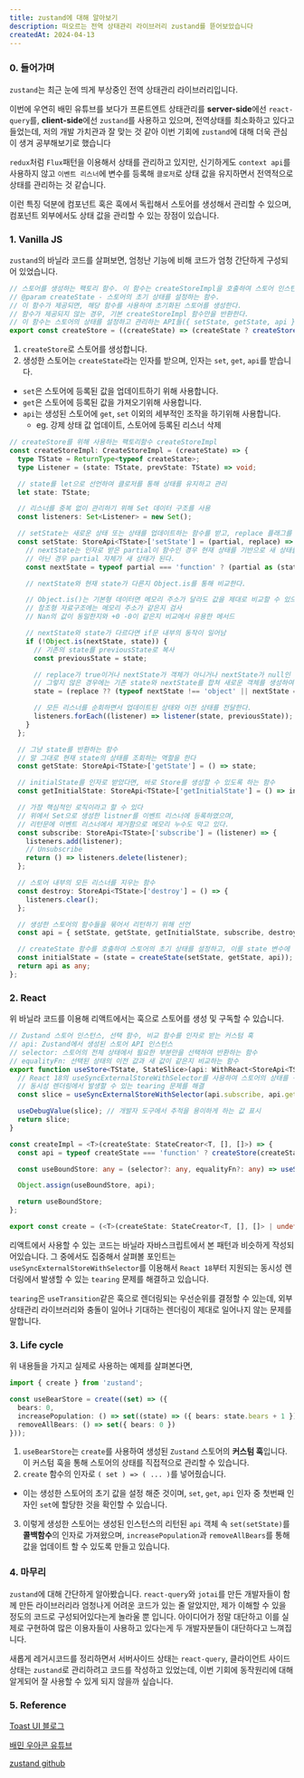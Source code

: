 ```yaml
---
title: zustand에 대해 알아보기
description: 떠오르는 전역 상태관리 라이브러리 zustand를 뜯어보았습니다
createdAt: 2024-04-13
---
```


### 0. 들어가며

`zustand`는 최근 눈에 띄게 부상중인 전역 상태관리 라이브러리입니다.

이번에 우연히 배민 유튜브를 보다가 프론트엔트 상태관리를 **server-side**에선 `react-query`를, **client-side**에선 `zustand`를 사용하고 있으며, 전역상태를 최소화하고 있다고 들었는데, 저의 개발 가치관과 잘 맞는 것 같아 이번 기회에 `zustand`에 대해 더욱 관심이 생겨 공부해보기로 했습니다

`redux`처럼 `Flux`패턴을 이용해서 상태를 관리하고 있지만, 신기하게도 `context api`를 사용하지 않고 `이벤트 리스너`에 변수를 등록해 `클로저`로 상태 값을 유지하면서 전역적으로 상태를 관리하는 것 같습니다.

이런 특징 덕분에 컴포넌트 혹은 훅에서 독립해서 스토어를 생성해서 관리할 수 있으며, 컴포넌트 외부에서도 상태 값을 관리할 수 있는 장점이 있습니다.

### 1. Vanilla JS

`zustand`의 바닐라 코드를 살펴보면, 엄청난 기능에 비해 코드가 엄청 간단하게 구성되어 있었습니다.

```ts
// 스토어를 생성하는 팩토리 함수. 이 함수는 createStoreImpl을 호출하여 스토어 인스턴스를 생성한다.
// @param createState - 스토어의 초기 상태를 설정하는 함수.
// 이 함수가 제공되면, 해당 함수를 사용하여 초기화된 스토어를 생성한다.
// 함수가 제공되지 않는 경우, 기본 createStoreImpl 함수만을 반환한다.
// 이 함수는 스토어의 상태를 설정하고 관리하는 API들({ setState, getState, api })을 인자로 받는다.
export const createStore = ((createState) => (createState ? createStoreImpl(createState) : createStoreImpl)) as CreateStore;
```

1. `createStore`로 스토어를 생성합니다.
2. 생성한 스토어는 `createState`라는 인자를 받으며, 인자는 `set`, `get`, `api`를 받습니다.

- `set`은 스토어에 등록된 값을 업데이트하기 위해 사용합니다.
- `get`은 스토어에 등록된 값을 가져오기위해 사용합니다.
- `api`는 생성된 스토어에 `get`, `set` 이외의 세부적인 조작을 하기위해 사용합니다.
  - eg. 강제 상태 값 업데이트, 스토어에 등록된 리스너 삭제

```ts
// createStore를 위해 사용하는 팩토리함수 createStoreImpl
const createStoreImpl: CreateStoreImpl = (createState) => {
  type TState = ReturnType<typeof createState>;
  type Listener = (state: TState, prevState: TState) => void;

  // state를 let으로 선언하여 클로저를 통해 상태를 유지하고 관리
  let state: TState;

  // 리스너를 중복 없이 관리하기 위해 Set 데이터 구조를 사용
  const listeners: Set<Listener> = new Set();

  // setState는 새로운 상태 또는 상태를 업데이트하는 함수를 받고, replace 플래그를 사용하여 상태를 교체할지 결정
  const setState: StoreApi<TState>['setState'] = (partial, replace) => {
    // nextState는 인자로 받은 partial이 함수인 경우 현재 상태를 기반으로 새 상태를 계산하고,
    // 아닌 경우 partial 자체가 새 상태가 된다.
    const nextState = typeof partial === 'function' ? (partial as (state: TState) => TState)(state) : partial;

    // nextState와 현재 state가 다른지 Object.is를 통해 비교한다.

    // Object.is()는 기본형 데이터면 메모리 주소가 달라도 값을 제대로 비교할 수 있으나
    // 참조형 자료구조에는 메모리 주소가 같은지 검사
    // Nan의 값이 동일한지와 +0 -0이 같은지 비교에서 유용한 메서드

    // nextState와 state가 다르다면 if문 내부의 동작이 일어남
    if (!Object.is(nextState, state)) {
      // 기존의 state를 previousState로 복사
      const previousState = state;

      // replace가 true이거나 nextState가 객체가 아니거나 nextState가 null인 경우 nextState를 직접 할당한다.
      // 그렇지 않은 경우에는 기존 state와 nextState를 합쳐 새로운 객체를 생성하여 할당한다.
      state = (replace ?? (typeof nextState !== 'object' || nextState === null)) ? (nextState as TState) : Object.assign({}, state, nextState);

      // 모든 리스너를 순회하면서 업데이트된 상태와 이전 상태를 전달한다.
      listeners.forEach((listener) => listener(state, previousState));
    }
  };

  // 그냥 state를 반환하는 함수
  // 말 그대로 현재 state의 상태를 조회하는 역할을 한다
  const getState: StoreApi<TState>['getState'] = () => state;

  // initialState를 인자로 받았다면, 바로 Store를 생성할 수 있도록 하는 함수
  const getInitialState: StoreApi<TState>['getInitialState'] = () => initialState;

  // 가장 핵심적인 로직이라고 할 수 있다
  // 위에서 Set으로 생성한 listner를 이벤트 리스너에 등록하였으며,
  // 리턴문에 이벤트 리스너에서 제거함으로 메모리 누수도 막고 있다.
  const subscribe: StoreApi<TState>['subscribe'] = (listener) => {
    listeners.add(listener);
    // Unsubscribe
    return () => listeners.delete(listener);
  };

  // 스토어 내부의 모든 리스너를 지우는 함수
  const destroy: StoreApi<TState>['destroy'] = () => {
    listeners.clear();
  };

  // 생성한 스토어의 함수들을 묶어서 리턴하기 위해 선언
  const api = { setState, getState, getInitialState, subscribe, destroy };

  // createState 함수를 호출하여 스토어의 초기 상태를 설정하고, 이를 state 변수에 할당한다.
  const initialState = (state = createState(setState, getState, api));
  return api as any;
};
```

### 2. React

위 바닐라 코드를 이용해 리액트에서는 훅으로 스토어를 생성 및 구독할 수 있습니다.

```ts
// Zustand 스토어 인스턴스, 선택 함수, 비교 함수를 인자로 받는 커스텀 훅
// api: Zustand에서 생성된 스토어 API 인스턴스
// selector: 스토어의 전체 상태에서 필요한 부분만을 선택하여 반환하는 함수
// equalityFn: 선택된 상태의 이전 값과 새 값이 같은지 비교하는 함수
export function useStore<TState, StateSlice>(api: WithReact<StoreApi<TState>>, selector: (state: TState) => StateSlice = identity as any, equalityFn?: (a: StateSlice, b: StateSlice) => boolean) {
  // React 18의 useSyncExternalStoreWithSelector를 사용하여 스토어의 상태를 구독하고,
  // 동시성 렌더링에서 발생할 수 있는 tearing 문제를 해결
  const slice = useSyncExternalStoreWithSelector(api.subscribe, api.getState, api.getServerState || api.getInitialState, selector, equalityFn);

  useDebugValue(slice); // 개발자 도구에서 추적을 용이하게 하는 값 표시
  return slice;
}

const createImpl = <T>(createState: StateCreator<T, [], []>) => {
  const api = typeof createState === 'function' ? createStore(createState) : createState;

  const useBoundStore: any = (selector?: any, equalityFn?: any) => useStore(api, selector, equalityFn);

  Object.assign(useBoundStore, api);

  return useBoundStore;
};

export const create = (<T>(createState: StateCreator<T, [], []> | undefined) => (createState ? createImpl(createState) : createImpl)) as Create;
```

리액트에서 사용할 수 있는 코드는 바닐라 자바스크립트에서 본 패턴과 비슷하게 작성되어있습니다. 그 중에서도 집중해서 살펴볼 포인트는 `useSyncExternalStoreWithSelector`를 이용해서 `React 18`부터 지원되는 동시성 렌더링에서 발생할 수 있는 `tearing` 문제를 해결하고 있습니다.

`tearing`은 `useTransition`같은 훅으로 렌더링되는 우선순위를 결정할 수 있는데, 외부 상태관리 라이브러리와 충돌이 일어나 기대하는 렌더링이 제대로 일어나지 않는 문제를 말합니다.

### 3. Life cycle

위 내용들을 가지고 실제로 사용하는 예제를 살펴본다면,

```ts
import { create } from 'zustand';

const useBearStore = create((set) => ({
  bears: 0,
  increasePopulation: () => set((state) => ({ bears: state.bears + 1 })),
  removeAllBears: () => set({ bears: 0 })
}));
```

1. `useBearStore`는 `create`를 사용하여 생성된 `Zustand` 스토어의 **커스텀 훅**입니다. 이 커스텀 훅을 통해 스토어의 상태를 직접적으로 관리할 수 있습니다.
2. `create` 함수의 인자로 `( set ) => ( ... )`를 넣어줬습니다.

- 이는 생성한 스토어의 초기 값을 설정 해준 것이며, `set`, `get`, `api` 인자 중 첫번째 인자인 `set`에 할당한 것을 확인할 수 있습니다.

3. 이렇게 생성한 스토어는 생성된 인스턴스의 리턴된 `api` 객체 속 `set(setState)`를 **콜백함수**의 인자로 가져왔으며, `increasePopulation`과 `removeAllBears`를 통해 값을 업데이트 할 수 있도록 만들고 있습니다.

### 4. 마무리

`zustand`에 대해 간단하게 알아봤습니다. `react-query`와 `jotai`를 만든 개발자들이 함께 만든 라이브러리라 엄청나게 어려운 코드가 있는 줄 알았지만, 제가 이해할 수 있을 정도의 코드로 구성되어있다는게 놀라울 뿐 입니다. 아이디어가 정말 대단하고 이를 실제로 구현하여 많은 이용자들이 사용하고 있다는게 두 개발자분들이 대단하다고 느껴집니다.

새롭게 레거시코드를 정리하면서 서버사이드 상태는 `react-query`, 클라이언트 사이드 상태는 `zustand`로 관리하려고 코드를 작성하고 있었는데, 이번 기회에 동작원리에 대해 알게되어 잘 사용할 수 있게 되지 않을까 싶습니다.

### 5. Reference

[Toast UI 블로그](https://ui.toast.com/posts/ko_20210812)

[배민 우아콘 유튜브](https://youtu.be/nkXIpGjVxWU?si=yYBfF2RoZOxy_zoI)

[zustand github](https://github.com/pmndrs/zustand)
